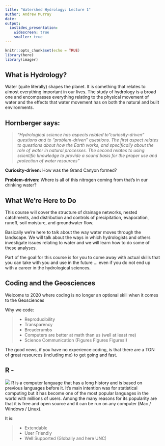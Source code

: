 ```yaml
---
title: "Watershed Hydrology: Lecture 1"
author: Andrew Murray
date: 
output:
  ioslides_presentation:
    widescreen: true
    smaller: true
---
```

```r
knitr::opts_chunk$set(echo = TRUE)
library(here)
library(imager)

```


## What is Hydrology?

  Water (quite literally) shapes the planet. It is something that relates to almost everything important in our lives. The study of hydrology is a broad one and encompasses everything relating to the physical movement of water and the effects that water movement has on both the natural and built environments.

## Hornberger says:

> *"Hydrological science has aspects related to "curiosity-driven" questions and to "problem-driven" questions. The first aspect relates to questions about how the Earth works, and specifically about the role of water in natural processes. The second relates to using scientific knowledge to provide a sound basis for the proper use and protection of water resources"*

**Curiosity-driven:** How was the Grand Canyon formed?

**Problem-driven:** Where is all of this nitrogen coming from that's in our drinking water?

## What We're Here to Do

This course will cover the structure of drainage networks, nested catchments, and distribution and controls of precipitation, evaporation, runoff, soil moisture, and groundwater flow.

Basically we're here to talk about the way water moves through the landscape. We will talk about the ways in which hydrologists and others investigate issues relating to water and we will learn how to do some of these analyses.

Part of the goal for this course is for you to come away with actual skills that you can take with you and use in the future ... even if you do not end up with a career in the hydrological sciences.

## Coding and the Geosciences

Welcome to 2020 where coding is no longer an optional skill when it comes to the Geosciences

Why we code:

>- Reproducibility
>- Transparency
>- Breadcrumbs
>- Computers are better at math than us (well at least me)
>- Science Communication (Figures Figures Figures!)

The good news, if you have no experience coding, is that there are a TON of great resources (including me) to get going and fast.

## R - 
![](D:/OneDrive/OneDrive - University of North Carolina at Chapel Hill/Geog_441/images/Rlogo.png) 
R is a computer language that has a long history and is based on previous languages before it. It's main intention was for statistical computing but it has become one of the most popular languages in the world with millions of users. Among the many reasons for its popularity are that it is free and open source and it can be run on any computer (Mac / Windows / Linux).

It is:

>- Extendable
>- User Friendly
>- Well Supported (Globally and here UNC)